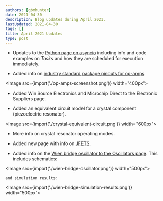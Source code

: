 ```yaml
---
authors: [gbmhunter]
date: 2021-04-30
description: Blog updates during April 2021.
lastUpdated: 2021-04-30
tags: []
title: April 2021 Updates
type: post
---
```


* Updates to the [Python page on asyncio](/programming/languages/python/an-introduction-to-asynchronous-programming-in-python) including info and code examples on _Tasks_ and how they are scheduled for execution immediately.

* Added info on [industry standard package pinouts for op-amps](/electronics/components/op-amps#industry-standard-package-pinouts-for-op-amps).

<Image src={import('./op-amps-screenshot.png')} width="400px"></Image>

* Added Win Source Electronics and Microchip Direct to the Electronic Suppliers page.

* Added an equivalent circuit model for a crystal component (piezoelectric resonator).

<Image src={import('./crystal-equivalent-circuit.png')} width="600px"></Image>

* More info on crystal resonator operating modes.

* Added new page with info on [JFETS](/electronics/components/transistors/junction-gate-field-effect-transistor-jfets).

* Added info on the [Wien bridge oscillator to the Oscillators page](/electronics/components/oscillators#wien-bridge-oscillator). This includes schematics:

<Image src={import('./wien-bridge-oscillator.png')} width="500px"></Image>
    
    and simulation results:

<Image src={import('./wien-bridge-simulation-results.png')} width="500px"></Image>
